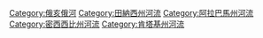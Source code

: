 {{Commonscat|Tennessee River}}

[[Category:俄亥俄河|Category:俄亥俄河]]
[[Category:田納西州河流|Category:田納西州河流]]
[[Category:阿拉巴馬州河流|Category:阿拉巴馬州河流]]
[[Category:密西西比州河流|Category:密西西比州河流]]
[[Category:肯塔基州河流|Category:肯塔基州河流]]